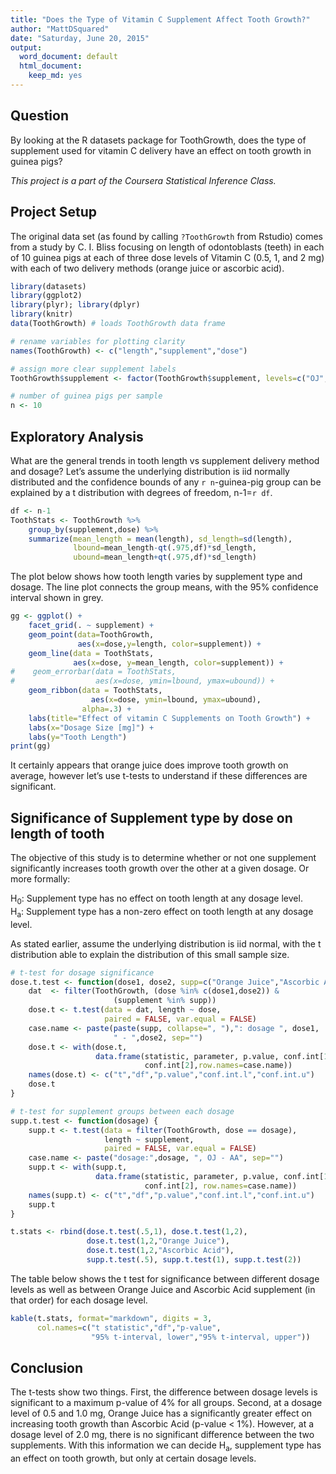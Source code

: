 ```yaml
---
title: "Does the Type of Vitamin C Supplement Affect Tooth Growth?"
author: "MattDSquared"
date: "Saturday, June 20, 2015"
output:
  word_document: default
  html_document:
    keep_md: yes
---
```


## Question
By looking at the R datasets package for ToothGrowth, does the type of supplement used for vitamin C delivery have an effect on tooth growth in guinea pigs?

_This project is a part of the Coursera Statistical Inference Class._

## Project Setup

The original data set (as found by calling `?ToothGrowth` from Rstudio) comes from a study by C. I. Bliss focusing on length of odontoblasts (teeth) in each of 10 guinea pigs at each of three dose levels of Vitamin C (0.5, 1, and 2 mg) with each of two delivery methods (orange juice or ascorbic acid).

```r
library(datasets)
library(ggplot2)
library(plyr); library(dplyr)
library(knitr)
data(ToothGrowth) # loads ToothGrowth data frame

# rename variables for plotting clarity
names(ToothGrowth) <- c("length","supplement","dose")

# assign more clear supplement labels
ToothGrowth$supplement <- factor(ToothGrowth$supplement, levels=c("OJ","VC"), labels=c("Orange Juice", "Ascorbic Acid"))

# number of guinea pigs per sample
n <- 10
```

## Exploratory Analysis
What are the general trends in tooth length vs supplement delivery method and dosage? Let's assume the underlying distribution is iid normally distributed and the confidence bounds of any `r n`-guinea-pig group can be explained by a t distribution with degrees of freedom, n-1=`r df`. 

```r
df <- n-1
ToothStats <- ToothGrowth %>% 
    group_by(supplement,dose) %>%
    summarize(mean_length = mean(length), sd_length=sd(length), 
              lbound=mean_length-qt(.975,df)*sd_length,
              ubound=mean_length+qt(.975,df)*sd_length)
```

The plot below shows how tooth length varies by supplement type and dosage. The line plot connects the group means, with the 95% confidence interval shown in grey.

```r
gg <- ggplot() +
    facet_grid(. ~ supplement) +
    geom_point(data=ToothGrowth, 
               aes(x=dose,y=length, color=supplement)) +
    geom_line(data = ToothStats, 
              aes(x=dose, y=mean_length, color=supplement)) +
#    geom_errorbar(data = ToothStats, 
#                  aes(x=dose, ymin=lbound, ymax=ubound)) +
    geom_ribbon(data = ToothStats, 
                  aes(x=dose, ymin=lbound, ymax=ubound), 
                alpha=.3) +
    labs(title="Effect of vitamin C Supplements on Tooth Growth") +
    labs(x="Dosage Size [mg]") +
    labs(y="Tooth Length")
print(gg)
```

It certainly appears that orange juice does improve tooth growth on average, however let's use t-tests to understand if these differences are significant. 

## Significance of Supplement type by dose on length of tooth
The objective of this study is to determine whether or not one supplement significantly increases tooth growth over the other at a given dosage. Or more formally:

H~0~: Supplement type has no effect on tooth length at any dosage level.  
H~a~: Supplement type has a non-zero effect on tooth length at any dosage level.  

As stated earlier, assume the underlying distribution is iid normal, with the t distribution able to explain the distribution of this small sample size. 

```r
# t-test for dosage significance
dose.t.test <- function(dose1, dose2, supp=c("Orange Juice","Ascorbic Acid")) {
    dat  <- filter(ToothGrowth, (dose %in% c(dose1,dose2)) & 
                       (supplement %in% supp))
    dose.t <- t.test(data = dat, length ~ dose, 
                     paired = FALSE, var.equal = FALSE)
    case.name <- paste(paste(supp, collapse=", "),": dosage ", dose1,
                       " - ",dose2, sep="")
    dose.t <- with(dose.t, 
                   data.frame(statistic, parameter, p.value, conf.int[1], 
                              conf.int[2],row.names=case.name))
    names(dose.t) <- c("t","df","p.value","conf.int.l","conf.int.u")
    dose.t
}

# t-test for supplement groups between each dosage
supp.t.test <- function(dosage) {
    supp.t <- t.test(data = filter(ToothGrowth, dose == dosage), 
                     length ~ supplement, 
                     paired = FALSE, var.equal = FALSE)
    case.name <- paste("dosage:",dosage, ", OJ - AA", sep="")
    supp.t <- with(supp.t, 
                   data.frame(statistic, parameter, p.value, conf.int[1], 
                              conf.int[2], row.names=case.name))
    names(supp.t) <- c("t","df","p.value","conf.int.l","conf.int.u")
    supp.t
}

t.stats <- rbind(dose.t.test(.5,1), dose.t.test(1,2), 
                 dose.t.test(1,2,"Orange Juice"), 
                 dose.t.test(1,2,"Ascorbic Acid"),
                 supp.t.test(.5), supp.t.test(1), supp.t.test(2))
```
The table below shows the t test for significance between different dosage levels as well as between Orange Juice and Ascorbic Acid supplement (in that order) for each dosage level. 
```r
kable(t.stats, format="markdown", digits = 3,
      col.names=c("t statistic","df","p-value",
                  "95% t-interval, lower","95% t-interval, upper"))
```

## Conclusion
The t-tests show two things. First, the difference between dosage levels is significant to a maximum p-value of 4% for all groups. Second, at a dosage level of 0.5 and 1.0 mg, Orange Juice has a significantly greater effect on increasing tooth growth than Ascorbic Acid (p-value < 1%). However, at a dosage level of 2.0 mg, there is no significant difference between the two supplements. With this information we can decide H~a~, supplement type has an effect on tooth growth, but only at certain dosage levels.